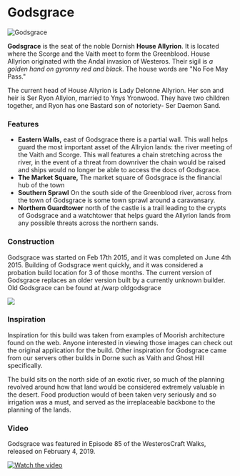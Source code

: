 

# Godsgrace

<Image
  src="https://cdn.sanity.io/images/1as7cn02/production/205dcce17f3df907b6eb7f861004cc9115eb8449-1264x768.png?w=976&h=350&fit=crop&crop=center&auto=format"
  alt="Godsgrace"
  width={976}
  height={350}
/>

<ProjectDetails
  floatRight
  region="Dorne"
  house="House Allyrion"
  type="Castle"
  status="Completed"
  warp="/warp godsgrace"
  projectLead="Bafflement"
  dateStarted="February 17, 2015"
  dateCompleted="February 17, 2015"
/>

**Godsgrace** is the seat of the noble Dornish **House Allyrion**. It is located where the Scorge and the Vaith meet to form the Greenblood. House Allyrion originated with the Andal invasion of Westeros. Their sigil is _a golden hand on gyronny red and black_. The house words are "No Foe May Pass."

The current head of House Allyrion is Lady Delonne Allyrion. Her son and heir is Ser Ryon Allyion, married to Ynys Yronwood. They have two children together, and Ryon has one Bastard son of notoriety- Ser Daemon Sand.

### Features

- **Eastern Walls,** east of Godsgrace there is a partial wall. This wall helps guard the most important asset of the Allryion lands: the river meeting of the Vaith and Scorge. This wall features a chain stretching across the river, in the event of a threat from downriver the chain would be raised and ships would no longer be able to access the docs of Godsgrace.
- **The Market Square,** The market square of Godsgrace is the financial hub of the town
- **Southern Sprawl** On the south side of the Greenblood river, across from the town of Godsgrace is some town sprawl around a caravansary.
- **Northern Guardtower** north of the castle is a trail leading to the crypts of Godsgrace and a watchtower that helps guard the Allyrion lands from any possible threats across the northern sands.

### Construction

Godsgrace was started on Feb 17th 2015, and it was completed on June 4th 2015. Building of Godsgrace went quickly, and it was considered a probation build location for 3 of those months. The current version of Godsgrace replaces an older version built by a currently unknown builder. Old Godsgrace can be found at /warp oldgodsgrace

![](https://cdn.sanity.io/images/1as7cn02/production/a7855ed3e83412ebef2a3d7a7ff9b08895701d75-1075x620.png)

### Inspiration

Inspiration for this build was taken from examples of Moorish architecture found on the web. Anyone interested in viewing those images can check out the original application for the build. Other inspiration for Godsgrace came from our servers other builds in Dorne such as Vaith and Ghost Hill specifically.

The build sits on the north side of an exotic river, so much of the planning revolved around how that land would be considered extremely valuable in the desert. Food production would of been taken very seriously and so irrigation was a must, and served as the irreplaceable backbone to the planning of the lands.

### Video

Godsgrace was featured in Episode 85 of the WesterosCraft Walks, released on February 4, 2019.

[![Watch the video](https://img.youtube.com/vi/SdH5UEvHL5k/0.jpg)](https://www.youtube.com/embed/SdH5UEvHL5k)
